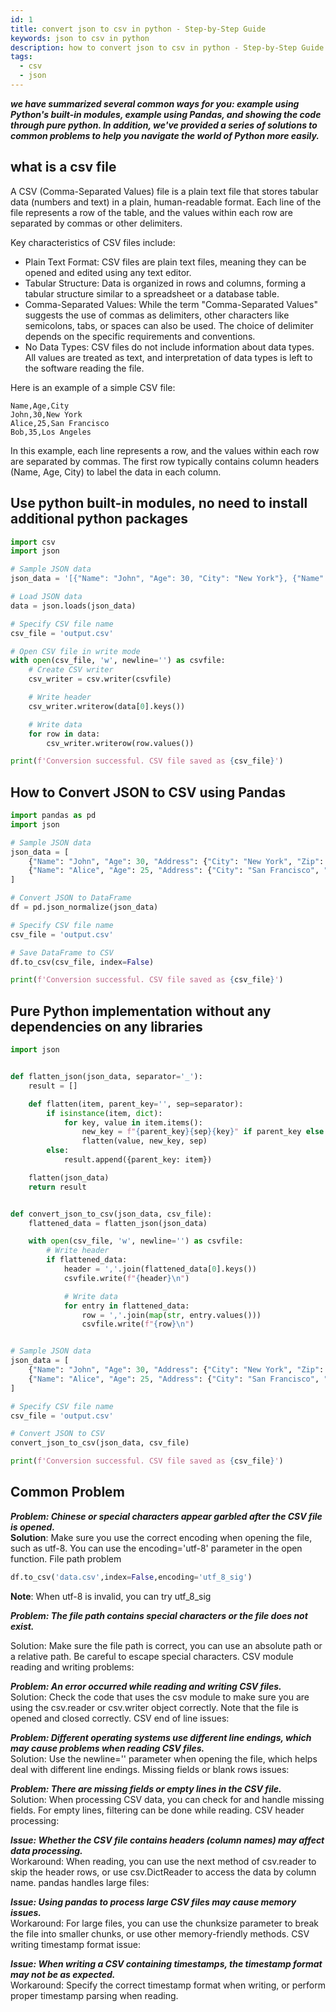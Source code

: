 ```yaml
---
id: 1
title: convert json to csv in python - Step-by-Step Guide
keywords: json to csv in python
description: how to convert json to csv in python - Step-by-Step Guide
tags:
  - csv
  - json
---
```

***we have summarized several common ways for you: example using Python's built-in modules, example using Pandas, and showing the code through pure python. In addition, we've provided a series of solutions to common problems to help you navigate the world of Python more easily.***

## what is a csv file 


A CSV (Comma-Separated Values) file is a plain text file that stores tabular data (numbers and text) in a plain, human-readable format. Each line of the file represents a row of the table, and the values within each row are separated by commas or other delimiters.

Key characteristics of CSV files include:
- Plain Text Format: CSV files are plain text files, meaning they can be opened and edited using any text editor.
- Tabular Structure: Data is organized in rows and columns, forming a tabular structure similar to a spreadsheet or a database table.
- Comma-Separated Values: While the term "Comma-Separated Values" suggests the use of commas as delimiters, other characters like semicolons, tabs, or spaces can also be used. The choice of delimiter depends on the specific requirements and conventions.
- No Data Types: CSV files do not include information about data types. All values are treated as text, and interpretation of data types is left to the software reading the file.

Here is an example of a simple CSV file:
```text
Name,Age,City
John,30,New York
Alice,25,San Francisco
Bob,35,Los Angeles
```
In this example, each line represents a row, and the values within each row are separated by commas. The first row typically contains column headers (Name, Age, City) to label the data in each column.



## Use python built-in modules, no need to install additional python packages
```python
import csv
import json

# Sample JSON data
json_data = '[{"Name": "John", "Age": 30, "City": "New York"}, {"Name": "Alice", "Age": 25, "City": "San Francisco"}]'

# Load JSON data
data = json.loads(json_data)

# Specify CSV file name
csv_file = 'output.csv'

# Open CSV file in write mode
with open(csv_file, 'w', newline='') as csvfile:
    # Create CSV writer
    csv_writer = csv.writer(csvfile)

    # Write header
    csv_writer.writerow(data[0].keys())

    # Write data
    for row in data:
        csv_writer.writerow(row.values())

print(f'Conversion successful. CSV file saved as {csv_file}')
```

## How to Convert JSON to CSV using Pandas

```python
import pandas as pd
import json

# Sample JSON data
json_data = [
    {"Name": "John", "Age": 30, "Address": {"City": "New York", "Zip": 10001}},
    {"Name": "Alice", "Age": 25, "Address": {"City": "San Francisco", "Zip": 94105}},
]

# Convert JSON to DataFrame
df = pd.json_normalize(json_data)

# Specify CSV file name
csv_file = 'output.csv'

# Save DataFrame to CSV
df.to_csv(csv_file, index=False)

print(f'Conversion successful. CSV file saved as {csv_file}')
```

## Pure Python implementation without any dependencies on any libraries
```python
import json


def flatten_json(json_data, separator='_'):
    result = []

    def flatten(item, parent_key='', sep=separator):
        if isinstance(item, dict):
            for key, value in item.items():
                new_key = f"{parent_key}{sep}{key}" if parent_key else key
                flatten(value, new_key, sep)
        else:
            result.append({parent_key: item})

    flatten(json_data)
    return result


def convert_json_to_csv(json_data, csv_file):
    flattened_data = flatten_json(json_data)

    with open(csv_file, 'w', newline='') as csvfile:
        # Write header
        if flattened_data:
            header = ','.join(flattened_data[0].keys())
            csvfile.write(f"{header}\n")

            # Write data
            for entry in flattened_data:
                row = ','.join(map(str, entry.values()))
                csvfile.write(f"{row}\n")


# Sample JSON data
json_data = [
    {"Name": "John", "Age": 30, "Address": {"City": "New York", "Zip": 10001}},
    {"Name": "Alice", "Age": 25, "Address": {"City": "San Francisco", "Zip": 94105}},
]

# Specify CSV file name
csv_file = 'output.csv'

# Convert JSON to CSV
convert_json_to_csv(json_data, csv_file)

print(f'Conversion successful. CSV file saved as {csv_file}')

```


## Common Problem
**_Problem: Chinese or special characters appear garbled after the CSV file is opened._**   
**Solution**: Make sure you use the correct encoding when opening the file, such as utf-8. You can use the encoding='utf-8' parameter in the open function.
File path problem

```python
df.to_csv('data.csv',index=False,encoding='utf_8_sig')
```
**Note**: When utf-8 is invalid, you can try utf_8_sig
<br/>

**_Problem: The file path contains special characters or the file does not exist._**  

Solution: Make sure the file path is correct, you can use an absolute path or a relative path. Be careful to escape special characters.
CSV module reading and writing problems:
<br/>

**_Problem: An error occurred while reading and writing CSV files._**  
Solution: Check the code that uses the csv module to make sure you are using the csv.reader or csv.writer object correctly. Note that the file is opened and closed correctly.
CSV end of line issues:
<br/>

**_Problem: Different operating systems use different line endings, which may cause problems when reading CSV files._**  
Solution: Use the newline='' parameter when opening the file, which helps deal with different line endings.
Missing fields or blank rows issues:
<br/>

**_Problem: There are missing fields or empty lines in the CSV file._**  
Solution: When processing CSV data, you can check for and handle missing fields. For empty lines, filtering can be done while reading.
CSV header processing:
<br/>

**_Issue: Whether the CSV file contains headers (column names) may affect data processing._**  
Workaround: When reading, you can use the next method of csv.reader to skip the header rows, or use csv.DictReader to access the data by column name.
pandas handles large files:
<br/>

**_Issue: Using pandas to process large CSV files may cause memory issues._**  
Workaround: For large files, you can use the chunksize parameter to break the file into smaller chunks, or use other memory-friendly methods.
CSV writing timestamp format issue:
<br/>

**_Issue: When writing a CSV containing timestamps, the timestamp format may not be as expected._**  
Workaround: Specify the correct timestamp format when writing, or perform proper timestamp parsing when reading.
<br/>
